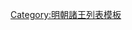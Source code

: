 {{ming|title=明朝利津國諸王|ed=利津國|head=[[嘉靖]]三十八年（[[1559年]]）封。|
{{ming/title}}
{{ming/list|利津安和王|[[朱翊鑅]]<ref name=dfyd>崇禎十一年德府玉牒底本，李晉華遺稿《明史德王府世系表訂誤》，《中央研究院歷史語言研究所集刊》第八本第二分，1939年。</ref>|朱載墱、庶三子|[[1559年]]—[[1582年]]|嘉靖三十八年封。[[萬曆]]十年薨。}}
{{ming/list|利津長子|[[朱常滽]]|朱翊鑅、嫡一子| |萬曆四年封[[长子 (封号)|長子]]。十一年卒。無子，除。}}
{{ming/note|參考文獻}}
{{ming/note|ref}}
}}<noinclude>
[[Category:明朝諸王列表模板]]
</noinclude>